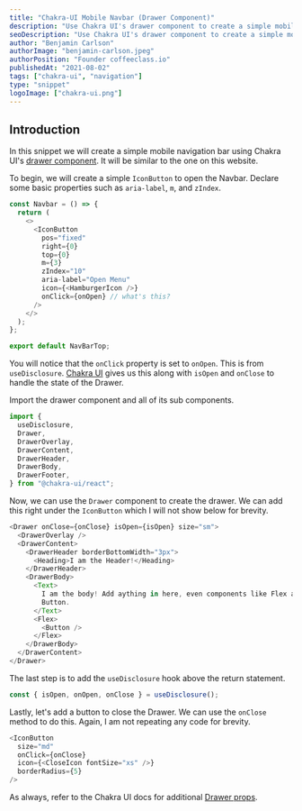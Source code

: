 ```yaml
---
title: "Chakra-UI Mobile Navbar (Drawer Component)"
description: "Use Chakra UI's drawer component to create a simple mobile navigation bar."
seoDescription: "Use Chakra UI's drawer component to create a simple mobile navigation bar."
author: "Benjamin Carlson"
authorImage: "benjamin-carlson.jpeg"
authorPosition: "Founder coffeeclass.io"
publishedAt: "2021-08-02"
tags: ["chakra-ui", "navigation"]
type: "snippet"
logoImage: ["chakra-ui.png"]
---
```


## Introduction

In this snippet we will create a simple mobile navigation bar using Chakra UI's [drawer component](https://chakra-ui.com/docs/overlay/drawer). It will be similar to the one on this website.

<SnippetStep number="1" title="Creating the Hamburger Icon Button" />

To begin, we will create a simple `IconButton` to open the Navbar. Declare some basic properties such as `aria-label`, `m`, and `zIndex`.

```javascript
const Navbar = () => {
  return (
    <>
      <IconButton
        pos="fixed"
        right={0}
        top={0}
        m={3}
        zIndex="10"
        aria-label="Open Menu"
        icon={<HamburgerIcon />}
        onClick={onOpen} // what's this?
      />
    </>
  );
};

export default NavBarTop;
```

You will notice that the `onClick` property is set to `onOpen`. This is from `useDisclosure`. [Chakra UI](https://chakra-ui.com/) gives us this along with `isOpen` and `onClose` to handle the state of the Drawer.

<SnippetStep number="2" title="Adding The Drawer" />

Import the drawer component and all of its sub components.

```javascript
import {
  useDisclosure,
  Drawer,
  DrawerOverlay,
  DrawerContent,
  DrawerHeader,
  DrawerBody,
  DrawerFooter,
} from "@chakra-ui/react";
```

Now, we can use the `Drawer` component to create the drawer. We can add this right under the `IconButton` which I will not show below for brevity.

```javascript
<Drawer onClose={onClose} isOpen={isOpen} size="sm">
  <DrawerOverlay />
  <DrawerContent>
    <DrawerHeader borderBottomWidth="3px">
      <Heading>I am the Header!</Heading>
    </DrawerHeader>
    <DrawerBody>
      <Text>
        I am the body! Add aything in here, even components like Flex and
        Button.
      </Text>
      <Flex>
        <Button />
      </Flex>
    </DrawerBody>
  </DrawerContent>
</Drawer>
```

The last step is to add the `useDisclosure` hook above the return statement.

```javascript
const { isOpen, onOpen, onClose } = useDisclosure();
```

<SnippetStep number="3" title="More Improvements" />

Lastly, let's add a button to close the Drawer. We can use the `onClose` method to do this. Again, I am not repeating any code for brevity.

```javascript
<IconButton
  size="md"
  onClick={onClose}
  icon={<CloseIcon fontSize="xs" />}
  borderRadius={5}
/>
```

As always, refer to the Chakra UI docs for additional [Drawer props](https://chakra-ui.com/docs/overlay/drawer#props).
